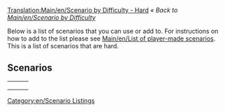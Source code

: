 [[Translation:Main/en/Scenario by Difficulty - Hard]]{{en/-}}
''« Back to [[Main/en/Scenario by Difficulty]]''

Below is a list of scenarios that you can use or add to. For instructions on how to add to the list please see [[Main/en/List of player-made scenarios]]. This is a list of scenarios that are hard.

==Scenarios==

{|
|-
|style="border:none;background:white"|
{{Scenario:Get Your Ships}}

|style="border:none;background:white"|
{{Scenario:Jamaica}}

|style="border:none;background:white"|
{{Scenario:Toy Train}}

|-
|style="border:none;background:white"|
{{scenario:North_England}} 

|style="border:none;background:white"|
<!-- {{ ... }} -->

|style="border:none;background:white"|
<!-- {{ ... }} -->

|-
|style="border:none;background:white"|
<!-- {{ ... }} -->

|style="border:none;background:white"|
<!-- {{ ... }} -->

|style="border:none;background:white"|
<!-- {{ ... }} -->

|}

[[Category:en/Scenario Listings]]